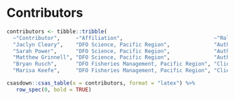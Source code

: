 \needspace{0.35\textheight}

# Contributors

```r
contributors <- tibble::tribble(
  ~"Contributor",     ~"Affiliation",                             ~"Role",
  "Jaclyn Cleary",    "DFO Science, Pacific Region",              "Author",
  "Sarah Power",      "DFO Science, Pacific Region",              "Author",
  "Matthew Grinnell", "DFO Science, Pacific Region",              "Author",
  "Bryan Rusch",      "DFO Fisheries Management, Pacific Region", "Client",
  "Marisa Keefe",     "DFO Fisheries Management, Pacific Region", "Client")
```

```r
csasdown::csas_table(x = contributors, format = "latex") %>%
   row_spec(0, bold = TRUE)
```

<!-- Omit Contributors from table numbering -->
\addtocounter{table}{-1}
